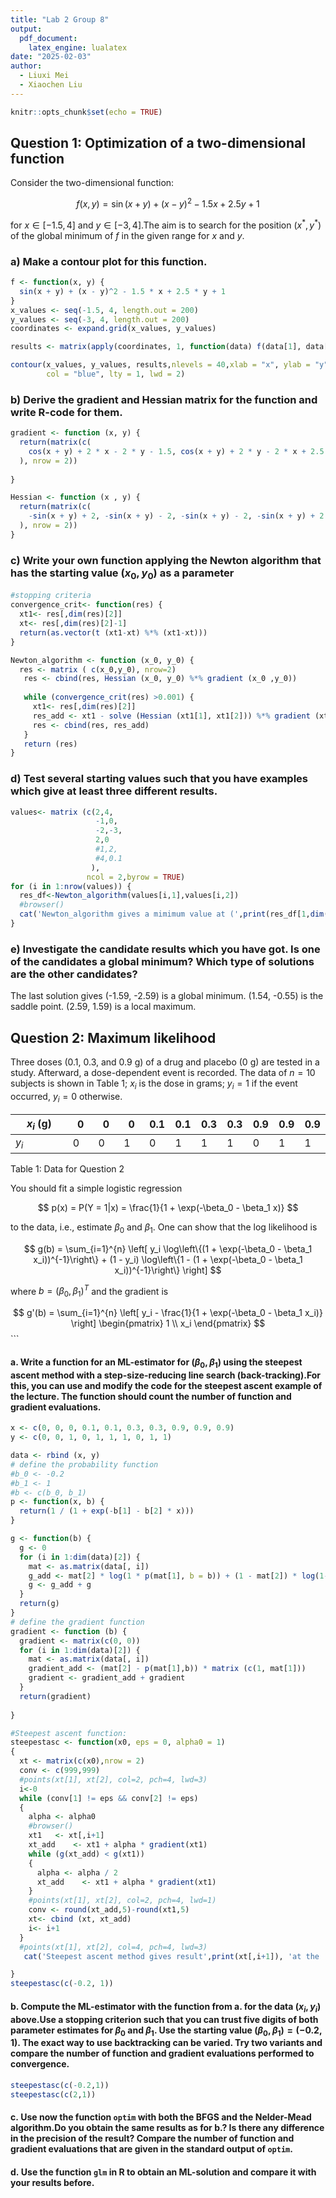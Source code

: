 ```yaml
---
title: "Lab 2 Group 8"
output:
  pdf_document:
    latex_engine: lualatex
date: "2025-02-03"
author:
  - Liuxi Mei
  - Xiaochen Liu
---
```


```r
knitr::opts_chunk$set(echo = TRUE)
```

## Question 1: Optimization of a two-dimensional function

Consider the two-dimensional function:

$$f(x, y) = \sin(x + y) + (x - y)^2 - 1.5x + 2.5y + 1$$

for $x \in [-1.5, 4]$ and $y \in [-3, 4]$.The aim is to search for the position $(x^*, y^*)$ of the global minimum of $f$ in the given range for $x$ and $y$.

### a) Make a contour plot for this function.
```r

f <- function(x, y) {
  sin(x + y) + (x - y)^2 - 1.5 * x + 2.5 * y + 1
}
x_values <- seq(-1.5, 4, length.out = 200)
y_values <- seq(-3, 4, length.out = 200)
coordinates <- expand.grid(x_values, y_values)

results <- matrix(apply(coordinates, 1, function(data) f(data[1], data[2])),nrow=length(x_values))

contour(x_values, y_values, results,nlevels = 40,xlab = "x", ylab = "y", main = "Contour Plot of f(x, y)",
        col = "blue", lty = 1, lwd = 2)
```



### b) Derive the gradient and Hessian matrix for the function and write R-code for them.
```r

gradient <- function (x, y) {
  return(matrix(c(
    cos(x + y) + 2 * x - 2 * y - 1.5, cos(x + y) + 2 * y - 2 * x + 2.5
  ), nrow = 2))
  
}

Hessian <- function (x , y) {
  return(matrix(c(
    -sin(x + y) + 2, -sin(x + y) - 2, -sin(x + y) - 2, -sin(x + y) + 2
  ), nrow = 2))
}
```

### c) Write your own function applying the Newton algorithm that has the starting value $(x_0, y_0)$ as a parameter
```r
#stopping criteria
convergence_crit<- function(res) {
  xt1<- res[,dim(res)[2]]
  xt<- res[,dim(res)[2]-1]
  return(as.vector(t (xt1-xt) %*% (xt1-xt)))
}

Newton_algorithm <- function (x_0, y_0) {
  res <- matrix ( c(x_0,y_0), nrow=2)
   res <- cbind(res, Hessian (x_0, y_0) %*% gradient (x_0 ,y_0)) 
   
   while (convergence_crit(res) >0.001) {
     xt1<- res[,dim(res)[2]]
     res_add <- xt1 - solve (Hessian (xt1[1], xt1[2])) %*% gradient (xt1[1] ,xt1[2])
     res <- cbind(res, res_add)
   }
   return (res)
} 


```


### d) Test several starting values such that you have examples which give at least three different results.
```r
values<- matrix (c(2,4,
                   -1,0,
                   -2,-3,
                   2,0
                   #1,2,
                   #4,0.1
                  ),
                 ncol = 2,byrow = TRUE)
for (i in 1:nrow(values)) {
  res_df<-Newton_algorithm(values[i,1],values[i,2])
  #browser()
  cat('Newton_algorithm gives a mimimum value at (',print(res_df[1,dim(res_df)[2]]), ',', print(res_df[2,dim(res_df)[2]]),'at the ',dim(Newton_algorithm(2,1))[2]-1, 'iteration for a=',values[i,1], 'b=', values[i,2],'\n')
}
```
 
### e) Investigate the candidate results which you have got. Is one of the candidates a global minimum? Which type of solutions are the other candidates?
The last solution gives (-1.59, -2.59) is a global minimum. (1.54, -0.55) is the saddle point. (2.59, 1.59) is a local maximum.



## Question 2: Maximum likelihood

Three doses (0.1, 0.3, and 0.9 g) of a drug and placebo (0 g) are tested in a study. Afterward, a dose-dependent event is recorded. The data of $n = 10$ subjects is shown in Table 1; $x_i$ is the dose in grams; $y_i = 1$ if the event occurred, $y_i = 0$ otherwise.

| $x_i$ (g) | 0   | 0   | 0   | 0.1 | 0.1 | 0.3 | 0.3 | 0.9 | 0.9 | 0.9 |
|-----------|-----|-----|-----|-----|-----|-----|-----|-----|-----|-----|
| $y_i$     | 0   | 0   | 1   | 0   | 1   | 1   | 1   | 0   | 1   | 1   |

Table 1: Data for Question 2

You should fit a simple logistic regression

$$ p(x) = P(Y = 1|x) = \frac{1}{1 + \exp(-\beta_0 - \beta_1 x)} $$

to the data, i.e., estimate $\beta_0$ and $\beta_1$. One can show that the log likelihood is

$$ g(b) = \sum_{i=1}^{n} \left[ y_i \log\left\{(1 + \exp(-\beta_0 - \beta_1 x_i))^{-1}\right\} + (1 - y_i) \log\left\{1 - (1 + \exp(-\beta_0 - \beta_1 x_i))^{-1}\right\} \right] $$

where $b = (\beta_0, \beta_1)^T$ and the gradient is

$$ g'(b) = \sum_{i=1}^{n} \left[ y_i - \frac{1}{1 + \exp(-\beta_0 - \beta_1 x_i)} \right] \begin{pmatrix} 1 \\ x_i \end{pmatrix} $$ \`\`\`

#### a. Write a function for an ML-estimator for $(\beta_0, \beta_1)$ using the steepest ascent method with a step-size-reducing line search (back-tracking).For this, you can use and modify the code for the steepest ascent example of the lecture. The function should count the number of function and gradient evaluations.

```r
x <- c(0, 0, 0, 0.1, 0.1, 0.3, 0.3, 0.9, 0.9, 0.9)
y <- c(0, 0, 1, 0, 1, 1, 1, 0, 1, 1)

data <- rbind (x, y)
# define the probability function
#b_0 <- -0.2
#b_1 <- 1
#b <- c(b_0, b_1)
p <- function(x, b) {
  return(1 / (1 + exp(-b[1] - b[2] * x)))
}

g <- function(b) {
  g <- 0
  for (i in 1:dim(data)[2]) {
    mat <- as.matrix(data[, i])
    g_add <- mat[2] * log(1 * p(mat[1], b = b)) + (1 - mat[2]) * log(1-p(mat[1],b))
    g <- g_add + g
  }
  return(g)
}
# define the gradient function
gradient <- function (b) {
  gradient <- matrix(c(0, 0))
  for (i in 1:dim(data)[2]) {
    mat <- as.matrix(data[, i])
    gradient_add <- (mat[2] - p(mat[1],b)) * matrix (c(1, mat[1]))
    gradient <- gradient_add + gradient
  }
  return(gradient)
  
}

#Steepest ascent function:
steepestasc <- function(x0, eps = 0, alpha0 = 1)
{
  xt <- matrix(c(x0),nrow = 2)
  conv <- c(999,999)
  #points(xt[1], xt[2], col=2, pch=4, lwd=3)
  i<-0
  while (conv[1] != eps && conv[2] != eps)
  {
    alpha <- alpha0
    #browser()
    xt1   <- xt[,i+1]
    xt_add    <- xt1 + alpha * gradient(xt1)
    while (g(xt_add) < g(xt1))
    {
      alpha <- alpha / 2
      xt_add    <- xt1 + alpha * gradient(xt1)
    }
    #points(xt[1], xt[2], col=2, pch=4, lwd=1)
    conv <- round(xt_add,5)-round(xt1,5)
    xt<- cbind (xt, xt_add)
    i<- i+1
  }
  #points(xt[1], xt[2], col=4, pch=4, lwd=3)
   cat('Steepest ascent method gives result',print(xt[,i+1]), 'at the ',i, 'th iteration for',xt[,1],'\n')

}
steepestasc(c(-0.2, 1))

```


#### b. Compute the ML-estimator with the function from a. for the data $(x_i, y_i)$ above.Use a stopping criterion such that you can trust five digits of both parameter estimates for $\beta_0$ and $\beta_1$. Use the starting value $(\beta_0, \beta_1) = (-0.2, 1)$. The exact way to use backtracking can be varied. Try two variants and compare the number of function and gradient evaluations performed to convergence.

```r
steepestasc(c(-0.2,1))
steepestasc(c(2,1))
```

#### c. Use now the function `optim` with both the BFGS and the Nelder-Mead algorithm.Do you obtain the same results as for b.? Is there any difference in the precision of the result? Compare the number of function and gradient evaluations that are given in the standard output of `optim`.


#### d. Use the function `glm` in R to obtain an ML-solution and compare it with your results before.

